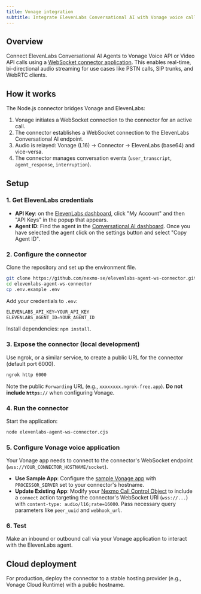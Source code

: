 ```yaml
---
title: Vonage integration
subtitle: Integrate ElevenLabs Conversational AI with Vonage voice calls using a WebSocket connector.
---
```


## Overview

Connect ElevenLabs Conversational AI Agents to Vonage Voice API or Video API calls using a [WebSocket connector application](https://github.com/nexmo-se/elevenlabs-agent-ws-connector). This enables real-time, bi-directional audio streaming for use cases like PSTN calls, SIP trunks, and WebRTC clients.

## How it works

The Node.js connector bridges Vonage and ElevenLabs:

1.  Vonage initiates a WebSocket connection to the connector for an active call.
2.  The connector establishes a WebSocket connection to the ElevenLabs Conversational AI endpoint.
3.  Audio is relayed: Vonage (L16) -> Connector -> ElevenLabs (base64) and vice-versa.
4.  The connector manages conversation events (`user_transcript`, `agent_response`, `interruption`).

## Setup

<Steps>

### 1. Get ElevenLabs credentials

- **API Key**: on the [ElevenLabs dashboard](https://elevenlabs.io/app), click "My Account" and then "API Keys" in the popup that appears.
- **Agent ID**: Find the agent in the [Conversational AI dashboard](https://elevenlabs.io/app/conversational-ai/agents/). Once you have selected the agent click on the settings button and select "Copy Agent ID".

### 2. Configure the connector

Clone the repository and set up the environment file.

```bash
git clone https://github.com/nexmo-se/elevenlabs-agent-ws-connector.git
cd elevenlabs-agent-ws-connector
cp .env.example .env
```

Add your credentials to `.env`:

```js title=".env" focus=2,3
ELEVENLABS_API_KEY=YOUR_API_KEY
ELEVENLABS_AGENT_ID=YOUR_AGENT_ID
```

Install dependencies: `npm install`.

### 3. Expose the connector (local development)

Use ngrok, or a similar service, to create a public URL for the connector (default port 6000).

```bash
ngrok http 6000
```

Note the public `Forwarding` URL (e.g., `xxxxxxxx.ngrok-free.app`). **Do not include `https://`** when configuring Vonage.

### 4. Run the connector

Start the application:

```bash
node elevenlabs-agent-ws-connector.cjs
```

### 5. Configure Vonage voice application

Your Vonage app needs to connect to the connector's WebSocket endpoint (`wss://YOUR_CONNECTOR_HOSTNAME/socket`).

- **Use Sample App**: Configure the [sample Vonage app](https://github.com/nexmo-se/voice-to-ai-engines) with `PROCESSOR_SERVER` set to your connector's hostname.
- **Update Existing App**: Modify your [Nexmo Call Control Object](https://developer.vonage.com/en/voice/voice-api/ncco-reference) to include a `connect` action targeting the connector's WebSocket URI (`wss://...`) with `content-type: audio/l16;rate=16000`. Pass necessary query parameters like `peer_uuid` and `webhook_url`.

### 6. Test

Make an inbound or outbound call via your Vonage application to interact with the ElevenLabs agent.

</Steps>

## Cloud deployment

For production, deploy the connector to a stable hosting provider (e.g., Vonage Cloud Runtime) with a public hostname.
